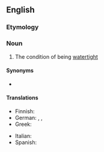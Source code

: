 ==English==

===Etymology===
{{suffix|watertight|ness|lang=en}}

===Noun===
{{en-noun|-}}

# {{lb|en|rare}} The condition of being [[watertight]]

====Synonyms====
* {{l|en|waterproofness}}

====Translations====
{{trans-top|condition of being watertight}}
* Finnish: {{t|fi|vesitiiveys}}
* German: {{t|de|Wasserdichtheit|f}}, {{t|de|Wasserdichtigkeit|f}}, {{t|de|Wasserundurchlässigkeit|f}}
* Greek: {{t+|el|στεγανότητα|f}}
{{trans-mid}}
* Italian: {{t+|it|impermeabilità|f}}
* Spanish: {{t|es|estanquidad|f}}
{{trans-bottom}}